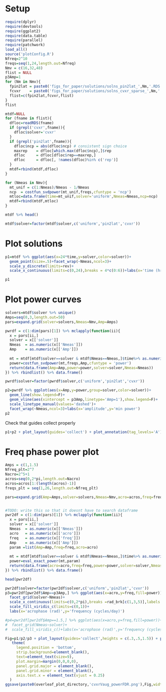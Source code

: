 # Setup
```r
require(dplyr)
require(devtools)
require(ggplot2)
require(data.table)
require(parallel)
require(patchwork)
load_all()
source('plotConfig.R')
Nfreq=2^10
freqs=seq(1,24,length.out=Nfreq)
Nmv = c(16,32,48)
flist = NULL
p3Amp=1
for (Nm in Nmv){
  fpin2lat = paste0('figs_for_paper/solutions/solns_pin2lat_',Nm,'.RDS')
  fcvxr    = paste0('figs_for_paper/solutions/solns_cvxr_sparse_',Nm,'.RDS')
  flist=c(fpin2lat,fcvxr,flist) 
}
flist

mtdf=NULL
for (fname in flist){
  dfloc=readRDS(fname)
  if (grepl('cvxr',fname)){
    dfloc$solver='cvxr'
  }
  if (grepl('pin2lat',fname)){
    dfloc$ncp = abs(dfloc$ncp) # consistent sign choice
    maxrep    = dfloc[which.max(dfloc$ncp),]$rep
    dfloc     = dfloc[dfloc$rep==maxrep,] 
    dfloc     = dfloc[, !names(dfloc)%in% c('rep')]
  }
  mtdf=rbind(mtdf,dfloc)
}

for (Nmeas in Nmv){
  mt_unif = c(1:Nmeas)/Nmeas - 1/Nmeas
  ncp  = costfun_svdpower(mt_unif,freqs,cfuntype = 'ncp')
  mtloc=data.frame(time=mt_unif,solver='uniform',Nmeas=Nmeas,ncp=ncp)
  mtdf=rbind(mtdf,mtloc)
}

mtdf %>% head()

mtdf$solver=factor(mtdf$solver,c('uniform','pin2lat','cvxr'))
```


# Plot solutions
```r
p1=mtdf %>% ggplot(aes(x=24*time,y=solver,color=solver))+
  geom_point(size=.5)+facet_wrap(~Nmeas,ncol=3)+
  scale_y_discrete(limits=rev)+
  scale_x_continuous(limits=c(0,24),breaks = 4*c(0:6))+labs(x='time (hr)')

p1

```


# Plot power curves
```r
solvers=mtdf$solver %>% unique()
Amps=seq(0,3,length.out=50)
pars=expand.grid(solver=solvers,Nmeas=Nmv,Amp=Amps)

pwrdf = c(1:dim(pars)[1]) %>% mclapply(function(ii){
  x = pars[ii,]
  solver = x[['solver']]
  Nmeas  = as.numeric(x[['Nmeas']])
  Amp    = as.numeric(x[['Amp']])
 
  mt = mtdf[mtdf$solver==solver & mtdf$Nmeas==Nmeas,]$time%>% as.numeric()
  power=costfun_svdpower(mt,freqs,Amp,cfuntype = 'power')
  return(data.frame(Amp=Amp,power=power,solver=solver,Nmeas=Nmeas))
}) %>% rbindlist() %>% data.frame()

pwrdf$solver=factor(pwrdf$solver,c('uniform','pin2lat','cvxr'))
```


```r
p2=pwrdf %>% ggplot(aes(x=Amp,y=power,group=solver,color=solver))+
  geom_line(show.legend=F)+
  geom_vline(aes(xintercept = p3Amp,linetype='Amp=1'),show.legend=F)+
  scale_linetype_manual(values='dashed')+
  facet_wrap(~Nmeas,ncol=3)+labs(x='amplitude',y='min power')
p2

```

Check that guides collect properly
```r
p1+p2 + plot_layout(guides='collect') + plot_annotation(tag_levels='A') & theme(legend.position='bottom')
```
# Freq phase power plot
```r
Amps = c(1,1.5)
Nfreq_plt=2^7
Nacro=2^5+1
acros=seq(0,2*pi,length.out=Nacro)
acros=acros[1:(length(acros)-1)]
freqs_plt = seq(1,26,length.out=Nfreq_plt)

pars=expand.grid(Amp=Amps,solver=solvers,Nmeas=Nmv,acro=acros,freq=freqs_plt)


#TODO: write this so that it doesnt have to search dataframe
pwr2df = c(1:dim(pars)[1]) %>% mclapply(function(ii){
  x = pars[ii,]
  solver = x[['solver']]
  Nmeas  = as.numeric(x[['Nmeas']])
  acro   = as.numeric(x[['acro']])
  freq   = as.numeric(x[['freq']])
  Amp    = as.numeric(x[['Amp']]) 
  param =list(Amp=Amp,freq=freq,acro=acro) 
  
  mt = mtdf[mtdf$solver==solver & mtdf$Nmeas==Nmeas,]$time%>% as.numeric()
  power=eval_exact_power(mt,param)
  return(data.frame(acro=acro,freq=freq,power=power,solver=solver,Nmeas=Nmeas,Amp=Amp))
}) %>% rbindlist() %>% data.frame()

head(pwr2df)

```

```r
pwr2df$solver=factor(pwr2df$solver,c('uniform','pin2lat','cvxr'))
p3=pwr2df[pwr2df$Amp==p3Amp,] %>% ggplot(aes(x=acro,y=freq,fill=power))+geom_raster()+
  facet_grid(solver~Nmeas)+
  scale_x_continuous(limits=c(0,2*pi),breaks =rad_brk[c(1,3,5)],labels = rad_lab[c(1,3,5)])+
  scale_fill_viridis_c(limits=c(0,1))+
  labs(x='acrophase (rad)',y='frequency (cycles/day)')
```

```r
#p4=pwr2df[pwr2df$Amp==1.5,] %>% ggplot(aes(x=acro,y=freq,fill=power))+geom_raster()+
#  facet_grid(Nmeas~solver)+
#  scale_fill_viridis_c()+labs(x='acrophase (rad)',y='frequency (cycles/day)')

```

```r
Fig=p1/p2/p3 + plot_layout(guides='collect',heights = c(.3,.5,1.5)) + plot_annotation(tag_levels='A')  &
   theme(
     legend.position = 'bottom',
     strip.background=element_blank(),
     text=element_text(size=9),
     plot.margin=margin(0,0,0,0),
     panel.grid.major = element_blank(),
     panel.grid.minor = element_blank(),
     axis.text.x = element_text(vjust = 0.25)
  ) 
ggsave(paste0(overleaf_plot_directory,'cvxrVaug_powerFDR.png'),Fig,width=6,height=7,device='png',dpi=600)


```